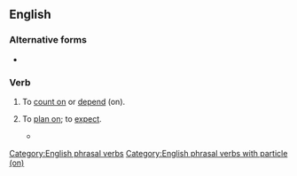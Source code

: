 ==English==

===Alternative forms===
* {{l|en|reckon upon}}

===Verb===
{{en-verb|*}}

# To [[count on]] or [[depend]] (on).
#: {{ux|en|I '''reckoned''' on my pension being enough.}}
# To [[plan on]]; to [[expect]].
#: {{ux|en|I didn't '''reckon on''' him having a gun.}}
#* {{quote-journal|en|date=2022 November 2|author=Paul Bigland|title=New trains, old trains, and splendid scenery|journal=RAIL|issue=969|page=57|text=Three local yobs have also joined, but they have not '''reckoned on''' a redoubtable Conductor and two local revenue protection officers who soon escort them off the train!}}

[[Category:English phrasal verbs]]
[[Category:English phrasal verbs with particle (on)]]